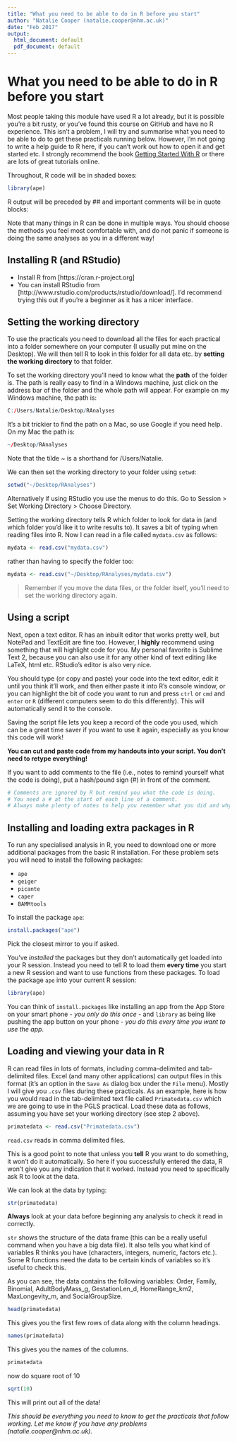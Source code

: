```yaml
---
title: "What you need to be able to do in R before you start"
author: "Natalie Cooper (natalie.cooper@nhm.ac.uk)"
date: "Feb 2017"
output:
  html_document: default
  pdf_document: default
---
```


# What you need to be able to do in R before you start

Most people taking this module have used R a lot already, but it is possible you're a bit rusty, or you've found this course on GitHub and have no R experience.
This isn't a problem, I will try and summarise what you need to be able to do to get these practicals running below. 
However, I'm not going to write a help guide to R here, if you can't work out how to open it and get started etc. I strongly recommend the book [Getting Started With R](http://www.r4all.org/) or there are lots of great tutorials online.

Throughout, R code will be in shaded boxes:

```r
library(ape)
```

R output will be preceded by ## and important comments will be in quote blocks:

Note that many things in R can be done in multiple ways. 
You should choose the methods you feel most comfortable with, and do not panic if someone is doing the same analyses as you in a different way! 

## Installing R (and RStudio)
* Install R from [https://cran.r-project.org]
* You can install RStudio from [http://www.rstudio.com/products/rstudio/download/].
I’d recommend trying this out if you're a beginner as it has a nicer interface.

## Setting the working directory
To use the practicals you need to download all the files for each practical into a folder somewhere on your computer (I usually put mine on the Desktop). 
We will then tell R to look in this folder for all data etc. by __setting the working directory__ to that folder.

To set the working directory you'll need to know what the __path__ of the folder is. 
The path is really easy to find in a Windows machine, just click on the address bar of the folder and the whole path will appear.
For example on my Windows machine, the path is:

```r
C:/Users/Natalie/Desktop/RAnalyses
```

It's a bit trickier to find the path on a Mac, so use Google if you need help.
On my Mac the path is:

```r
~/Desktop/RAnalyses
```

Note that the tilde ~ is a shorthand for /Users/Natalie. 

We can then set the working directory to your folder using `setwd`:

```r
setwd("~/Desktop/RAnalyses")
```

Alternatively if using RStudio you use the menus to do this.
Go to Session > Set Working Directory > Choose Directory.

Setting the working directory tells R which folder to look for data in (and which folder you'd like it to write results to). 
It saves a bit of typing when reading files into R. Now I can read in a file called `mydata.csv` as follows:

```r
mydata <- read.csv("mydata.csv")
```

rather than having to specify the folder too:

```r
mydata <- read.csv("~/Desktop/RAnalyses/mydata.csv")
```

> Remember if you move the data files, or the folder itself, you'll need to set the working directory again.

## Using a script
Next, open a text editor. 
R has an inbuilt editor that works pretty well, but NotePad and TextEdit are fine too. 
However, I **highly** recommend using something that will highlight code for you. 
My personal favorite is Sublime Text 2, because you can also use it for any other kind of text editing like LaTeX, html etc. 
RStudio's editor is also very nice.

You should type (or copy and paste) your code into the text editor, edit it until you think it'll work, and then either paste it into R's console window, or you can highlight the bit of code you want to run and press `ctrl` or `cmd` and `enter` or `R` (different computers seem to do this differently). 
This will automatically send it to the console.

Saving the script file lets you keep a record of the code you used, which can be a great time saver if you want to use it again, especially as you know this code will work!

__You can cut and paste code from my handouts into your script. You don't need to retype everything!__

If you want to add comments to the file (i.e., notes to remind yourself what the code is doing), put a hash/pound sign (#) in front of the comment.

```r
# Comments are ignored by R but remind you what the code is doing. 
# You need a # at the start of each line of a comment.
# Always make plenty of notes to help you remember what you did and why
```

## Installing and loading extra packages in R
To run any specialised analysis in R, you need to download one or more additional packages from the basic R installation. 
For these problem sets you will need to install the following packages: 

* `ape`
* `geiger`
* `picante`
* `caper`
* `BAMMtools`

To install the package `ape`:

```r
install.packages("ape")
```

Pick the closest mirror to you if asked. 

You've *installed* the packages but they don't automatically get loaded into your R session. 
Instead you need to tell R to load them **every time** you start a new R session and want to use functions from these packages. 
To load the package `ape` into your current R session:

```r
library(ape)
```

You can think of `install.packages` like installing an app from the App Store on your smart phone - *you only do this once* - and `library` as being like pushing the app button on your phone - *you do this every time you want to use the app*.

## Loading and viewing your data in R
R can read files in lots of formats, including comma-delimited and tab-delimited files. 
Excel (and many other applications) can output files in this format (it's an option in the `Save As` dialog box under the `File` menu). 
Mostly I will give you `.csv` files during these practicals.
As an example, here is how you would read in the tab-delimited text file called `Primatedata.csv` which we are going to use in the PGLS practical. 
Load these data as follows, assuming you have set your working directory (see step 2 above).

```r
primatedata <- read.csv("Primatedata.csv")
```

`read.csv` reads in comma delimited files. 

This is a good point to note that unless you __tell__ R you want to do something, it won't do it automatically. 
So here if you successfully entered the data, R won't give you any indication that it worked. 
Instead you need to specifically ask R to look at the data.

We can look at the data by typing:

```r
str(primatedata)
```

__Always__ look at your data before beginning any analysis to check it read in correctly.

`str` shows the structure of the data frame (this can be a really useful command when you have a big data file). 
It also tells you what kind of variables R thinks you have (characters, integers, numeric, factors etc.). 
Some R functions need the data to be certain kinds of variables so it's useful to check this.

As you can see, the data contains the following variables: Order, Family, Binomial, AdultBodyMass_g, GestationLen_d, HomeRange_km2, MaxLongevity_m, and SocialGroupSize.

```r
head(primatedata)
```

This gives you the first few rows of data along with the column headings.

```r
names(primatedata)
```

This gives you the names of the columns.

```r
primatedata
```

now do square root of 10
```r
sqrt(10)

```


This will print out all of the data!

*This should be everything you need to know to get the practicals that follow working. Let me know if you have any problems (natalie.cooper@nhm.ac.uk).*